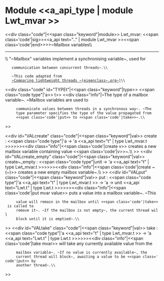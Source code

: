 =Module <<a_api_type | module Lwt_mvar >> =
<<div class="code"|<<span class="keyword"|module>> Lwt_mvar: <<span class='code'|sig>><<a_api text=".." | module Lwt_mvar >><<span class='code'|end>>>>~Mailbox variables\\

----
\\
"~Mailbox" variables implement a synchronising variable~, used for
    communication between concurrent threads~.\\


    ~This code adapted from
    [[http://eigenclass.org/hiki.rb?cmd=view&p=lightweight-threads-with-lwt|~Comparing lightweight threads ~(eigenclass~.org~)]]\\
<<div class="code" id="TYPEt"|<<span class="keyword"|type>> <<span class="code type"|'a>> t>>
<<div class="info"|~The type of a mailbox variable~. ~Mailbox variables are used to
      communicate values between threads in a synchronous way~. ~The
      type parameter specifies the type of the value propagated from
      <<span class='code'|put>> to <<span class='code'|take>>~.\\
>>

<<div id="VALcreate" class="code"|<<span class="keyword"|val>> create : <<span class="code type"|'a -> 'a <<a_api text="t" | type Lwt_mvar.t >>>>>><<div class="info"|<<span class='code'|create v>> creates a new mailbox variable containing value <<span class='code'|v>>~.\\
>>
<<div id="VALcreate_empty" class="code"|<<span class="keyword"|val>> create~_empty : <<span class="code type"|unit -> 'a <<a_api text="t" | type Lwt_mvar.t >>>>>><<div class="info"|<<span class='code'|create ~(~)>> creates a new empty mailbox variable~.\\
>>
<<div id="VALput" class="code"|<<span class="keyword"|val>> put : <<span class="code type"|'a <<a_api text="t" | type Lwt_mvar.t >> -> 'a -> unit <<a_api text="Lwt.t" | type Lwt.t >>>>>><<div class="info"|<<span class='code'|put mvar value>> puts a value into a mailbox variable~. ~This
      value will remain in the mailbox until <<span class='code'|take>> is called to
      remove it~. ~If the mailbox is not empty~, the current thread will
      block until it is emptied~.\\
>>
<<div id="VALtake" class="code"|<<span class="keyword"|val>> take : <<span class="code type"|'a <<a_api text="t" | type Lwt_mvar.t >> -> 'a <<a_api text="Lwt.t" | type Lwt.t >>>>>><<div class="info"|<<span class='code'|take mvar>> will take any currently available value from the
      mailbox variable~. ~If no value is currently available~, the
      current thread will block~, awaiting a value to be <<span class='code'|put>> by
      another thread~.\\
>>
